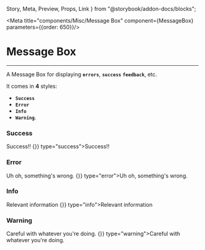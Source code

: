 
  Story,
  Meta,
  Preview,
  Props,
  Link
} from "@storybook/addon-docs/blocks";

<Meta title="components/Misc/Message Box" component={MessageBox} parameters={{order: 650}}/>

# Message Box

<hr />

A Message Box for displaying **`errors`**, **`success`** **`feedback`**, etc.

It comes in **4** styles:
  - **`Success`**
  - **`Error`**
  - **`Info`**
  - **`Warning`**.

### Success

<Preview withSource="open">
  <Story name="Success">
     <Box>
        <MessageBox type="success">Success!!</MessageBox>
        <Box horizontal>
          <MessageBox hasButton buttonHandler={()=>{}} type="success">Success!!</MessageBox>
        </Box>
      </Box>
  </Story>
</Preview>

### Error
<Preview withSource="open">
  <Story name="Error">
    <Box>
      <MessageBox type="error">Uh oh, something's wrong.</MessageBox>
      <Box horizontal>
        <MessageBox hasButton buttonHandler={()=>{}} type="error">Uh oh, something's wrong.</MessageBox>
      </Box>
    </Box>
  </Story>
</Preview>

### Info

<Preview withSource="open">
  <Story name="Info">
    <Box>
      <MessageBox type="info">Relevant information</MessageBox>
      <Box horizontal>
        <MessageBox hasButton buttonHandler={()=>{}} type="info">Relevant information</MessageBox>
      </Box>
    </Box>
  </Story>
</Preview>

### Warning
<Preview withSource="open">
  <Story name="Warning">
    <Box>
      <MessageBox type="warning">Careful with whatever you're doing.</MessageBox>
      <Box horizontal>
        <MessageBox hasButton buttonHandler={()=>{}} type="warning">Careful with whatever you're doing.</MessageBox>
      </Box>
    </Box>
  </Story>
</Preview>

<Props of={MessageBox} />
